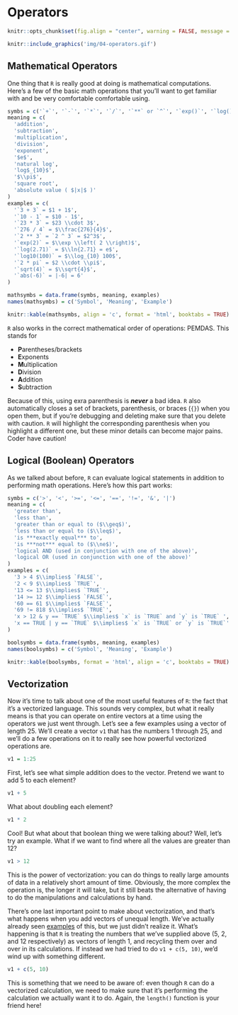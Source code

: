 # Operators

<a name = 'operators'></a>

```r
knitr::opts_chunk$set(fig.align = "center", warning = FALSE, message = FALSE, fig.height = 7, fig.width = 12, cache = TRUE)
```

```r
knitr::include_graphics('img/04-operators.gif')
```

## Mathematical Operators

One thing that `R` is really good at doing is mathematical computations. Here's a few of the basic math operations that you'll want to get familiar with and be very comfortable comfortable using.

```r
symbs = c('`+`', '`-`', '`*`', '`/`', '`**` or `^`', '`exp()`', '`log()`', '`log10()`', '`pi`', '`sqrt()`', '`abs()`')
meaning = c(
  'addition',
  'subtraction',
  'multiplication',
  'division',
  'exponent',
  '$e$',
  'natural log',
  'log$_{10}$',
  '$\\pi$',
  'square root',
  'absolute value ( $|x|$ )'
)
examples = c(
  '`3 + 3` = $1 + 1$',
  '`10 - 1` = $10 - 1$',
  '`23 * 3` = $23 \\cdot 3$',
  '`276 / 4` = $\\frac{276}{4}$',
  '`2 ** 3` = `2 ^ 3` = $2^3$',
  '`exp(2)` = $\\exp \\left( 2 \\right)$',
  '`log(2.71)` = $\\ln{2.71} = e$',
  '`log10(100)` = $\\log_{10} 100$',
  '`2 * pi` = $2 \\cdot \\pi$',
  '`sqrt(4)` = $\\sqrt{4}$',
  '`abs(-6)` = |-6| = 6'
)

mathsymbs = data.frame(symbs, meaning, examples)
names(mathsymbs) = c('Symbol', 'Meaning', 'Example')

knitr::kable(mathsymbs, align = 'c', format = 'html', booktabs = TRUE)
```

`R` also works in the correct mathematical order of operations: PEMDAS. This stands for

- **P**arentheses/brackets
- **E**xponents
- **M**ultiplication
- **D**ivision
- **A**ddition
- **S**ubtraction

Because of this, using exra parenthesis is ***never*** a bad idea. `R` also automatically closes a set of brackets, parenthesis, or braces (`{}`) when you open them, but if you're debugging and deleting make sure that you delete with caution. `R` will highlight the corresponding parenthesis when you highlight a different one, but these minor details can become major pains. Coder have caution!

<a name = 'boolops'></a>

## Logical (Boolean) Operators

As we talked about before, `R` can evaluate logical statements in addition to performing math operations. Here's how this part works:

```r
symbs = c('>', '<', '>=', '<=', '==', '!=', '&', '|')
meaning = c(
  'greater than',
  'less than',
  'greater than or equal to ($\\geq$)',
  'less than or equal to ($\\leq$)',
  'is ***exactly equal*** to',
  'is ***not*** equal to ($\\ne$)',
  'logical AND (used in conjunction with one of the above)',
  'logical OR (used in conjunction with one of the above)'
)
examples = c(
  '3 > 4 $\\implies$ `FALSE`',
  '2 < 9 $\\implies$ `TRUE`',
  '13 <= 13 $\\implies$ `TRUE`',
  '14 >= 12 $\\implies$ `FALSE`',
  '60 == 61 $\\implies$ `FALSE`',
  '69 != 818 $\\implies$ `TRUE`',
  'x > 12 & y == `TRUE` $\\implies$ `x` is `TRUE` and `y` is `TRUE` ',
  'x == TRUE | y == `TRUE` $\\implies$ `x` is `TRUE` or `y` is `TRUE`'
)

boolsymbs = data.frame(symbs, meaning, examples)
names(boolsymbs) = c('Symbol', 'Meaning', 'Example')

knitr::kable(boolsymbs, format = 'html', align = 'c', booktabs = TRUE)
```

## Vectorization

<a name = 'vectorization'></a>

Now it's time to talk about one of the most useful features of `R`: the fact that it's a <span class = 'vocab'>vectorized language</span>. This sounds very complex, but what it really means is that you can operate on entire vectors at a time using the operators we just went through. Let's see a few examples using a vector of length 25. We'll create a vector `v1` that has the numbers 1 through 25, and we'll do a few operations on it to really see how powerful vectorized operations are.

```r
v1 = 1:25
```

<a name = '04-vectorization-ex1'></a>

First, let's see what simple addition does to the vector. Pretend we want to add 5 to each element?

```r
v1 + 5
```

What about doubling each element?

```r
v1 * 2
```

Cool! But what about that boolean thing we were talking about? Well, let's try an example. What if we want to find where all the values are greater than 12?

```r
v1 > 12
```

This is the power of vectorization: you can do things to really large amounts of data in a relatively short amount of time. Obviously, the more complex the operation is, the longer it will take, but it still beats the alternative of having to do the manipulations and calculations by hand.

There's one last important point to make about vectorization, and that's what happens when you add vectors of unequal length. We've actually already seen [examples](#04-vectorization-ex1) of this, but we just didn't realize it. What's happening is that `R` is treating the numbers that we've supplied above (5, 2, and 12 respectively) as vectors of length 1, and <span class = 'vocab'>recycling</span> them over and over in its calculations. If instead we had tried to do `v1 + c(5, 10)`, we'd wind up with something different.

```r
v1 + c(5, 10)
```

This is something that we need to be aware of: even though `R` can do a vectorized calculation, we need to make sure that it's performing the calculation we actually want it to do. Again, the `length()` function is your friend here!
